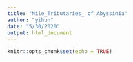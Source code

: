 ```yaml
---
title: "Nile_Tributaries_ of Abyssinia"
author: "yihun"
date: "5/30/2020"
output: html_document
---
```


```r
knitr::opts_chunk$set(echo = TRUE)
```
